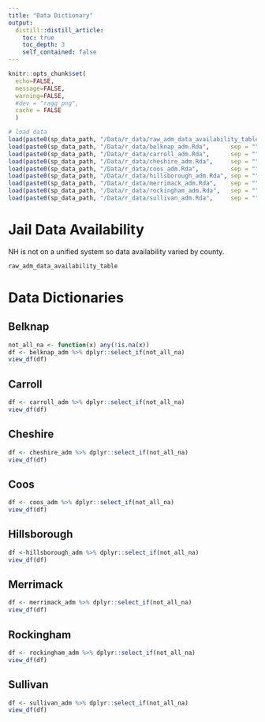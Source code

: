 ```yaml
---
title: "Data Dictionary"
output: 
  distill::distill_article:
    toc: true
    toc_depth: 3
    self_contained: false
---
```


```r
knitr::opts_chunk$set(
  echo=FALSE, 
  message=FALSE, 
  warning=FALSE,
  #dev = "ragg_png",
  cache = FALSE
  )
```

```r
# load data
load(paste0(sp_data_path, "/Data/r_data/raw_adm_data_availability_table.Rda", sep = ""))
load(paste0(sp_data_path, "/Data/r_data/belknap_adm.Rda",      sep = ""))
load(paste0(sp_data_path, "/Data/r_data/carroll_adm.Rda",      sep = ""))
load(paste0(sp_data_path, "/Data/r_data/cheshire_adm.Rda",     sep = ""))
load(paste0(sp_data_path, "/Data/r_data/coos_adm.Rda",         sep = ""))
load(paste0(sp_data_path, "/Data/r_data/hillsborough_adm.Rda", sep = ""))
load(paste0(sp_data_path, "/Data/r_data/merrimack_adm.Rda",    sep = ""))
load(paste0(sp_data_path, "/Data/r_data/rockingham_adm.Rda",   sep = ""))
load(paste0(sp_data_path, "/Data/r_data/sullivan_adm.Rda",     sep = ""))
```

# Jail Data Availability 

NH is not on a unified system so data availability varied by county.  

```r
raw_adm_data_availability_table
```

# Data Dictionaries

## Belknap  

```r
not_all_na <- function(x) any(!is.na(x))
df <- belknap_adm %>% dplyr::select_if(not_all_na)
view_df(df)
```

## Carroll  

```r
df <- carroll_adm %>% dplyr::select_if(not_all_na)
view_df(df)
```

## Cheshire  

```r
df <- cheshire_adm %>% dplyr::select_if(not_all_na)
view_df(df)
```

## Coos

```r
df <- coos_adm %>% dplyr::select_if(not_all_na)
view_df(df)
```

## Hillsborough

```r
df <-hillsborough_adm %>% dplyr::select_if(not_all_na)
view_df(df)
```

## Merrimack  

```r
df <- merrimack_adm %>% dplyr::select_if(not_all_na)
view_df(df)
```

## Rockingham

```r
df <- rockingham_adm %>% dplyr::select_if(not_all_na)
view_df(df)
```

## Sullivan

```r
df <- sullivan_adm %>% dplyr::select_if(not_all_na)
view_df(df)
```
